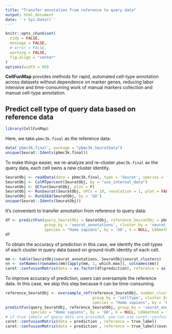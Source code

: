 ```yaml
---
title: "Transfer annotation from reference to query data"
output: html_document
date: '`r Sys.Date()`'
---
```


```r
knitr::opts_chunk$set(
  tidy = FALSE,
  message = FALSE,
  # error = FALSE,
  warning = FALSE,
  fig.align = "center"
)
options(width = 80)
```

**CellFunMap** provides methods for rapid, automated cell-type annotation across datasets without dependence on marker genes, reducing labor intensive and time-consuming work of manual markers collection and manual cell-type annotation.

## Predict cell type of query data based on reference data

```r
library(CellFunMap)
```

Here, we take `pbmc3k.final` as the reference data:

```r
data('pbmc3k.final', package = "pbmc3k.SeuratData")
unique(Seurat::Idents(pbmc3k.final))
```

To make things easier, we re-analyze and re-cluster `pbmc3k.final` as the query data, each cell owns a new cluster identity.

```r
SeuratObj <- readData(data = pbmc3k.final, type = 'Seurat', species = "Homo sapiens")
SeuratObj <- CalMTpercent(SeuratObj, by = "use_internal_data")
SeuratObj <- QCfun(SeuratObj, plot = F)
SeuratObj <- RunSeurat(SeuratObj, nPCs = 10, resolution = 1, plot = FALSE)
SeuratObj <- RunGSEA(SeuratObj, by = 'GO')
unique(Seurat::Idents(SeuratObj))
```

It's convenient to transfer annotation from reference to query data:

```r
df <- predictFun(query_SeuratObj = SeuratObj, reference_SeuratObj = pbmc3k.final,
                 group_by = 'seurat_annotations', cluster_by = 'seurat_clusters',
                 species = "Homo sapiens", by = 'GO', k = NULL, LDAmethod = "VEM")
df
```

To obtain the accuracy of prediction in this case, we identify the cell types of each cluster in query data based on ground-truth identity of each cell.

```r
mm <- table(SeuratObj$seurat_annotations, SeuratObj$seurat_clusters)
nn <- setNames(rownames(mm)[apply(mm, 2, which.max)], colnames(mm))
caret::confusionMatrix(data = as.factor(df$prediction), reference = as.factor(nn[df$query]))$overall[["Accuracy"]]
```

To improve accuracy of prediction, users can oversample the reference data. In this case, we skip this step because it can be time-consuming.

```r
reference_SeuratObj <- oversample_ref(reference_SeuratObj, number_clusters = 5,
                                      group_by = 'cellType', cluster_by = 'seurat_clusters',
                                      species = "Homo sapiens", by = 'GO', k = NULL, method = "VEM")
predictFun(query_SeuratObj, reference_SeuratObj, group_by = 'seurat_annotations', cluster_by = 'seurat_clusters',
           species = "Homo sapiens", by = 'GO', k = NULL, LDAmethod = "VEM")
# if true labels of query data are provided, you can use caret::confusionMatrix to inspect the confusion matrix and accuracy
caret::confusionMatrix(data = prediction , reference = true_label)
caret::confusionMatrix(data = prediction , reference = true_label)$overall[["Accuracy"]]
```

